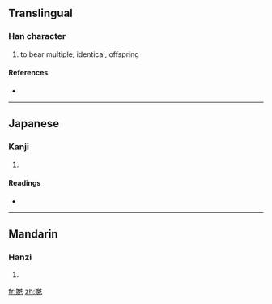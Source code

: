 ==Translingual==

===Han character===
{{Han char|rn=38|rad=女|as=12|sn=15|four=|canj=女弓山一 (VNUM)}}

# to bear multiple, identical, offspring

====References====
* {{Han ref|kx=0271.351|dkj=06740|hdz=21082.070|uh=5B0E|ud=23310}}

----

==Japanese==

===Kanji===
{{ja-kanji|grade=|rs=女12}}

# {{defn|Japanese}}

====Readings====
* {{ja-readings|on=[[はん]] (han)|kun=}}

----

==Mandarin==

===Hanzi===
{{cmn-hanzi|pin=[[fàn]] ([[fan4]])|wg=fan<sup>4</sup>}}

# {{defn|Mandarin}}

[[fr:嬎]]
[[zh:嬎]]